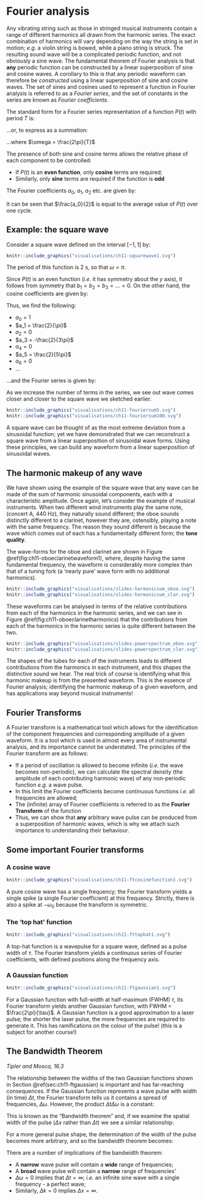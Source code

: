 
# Fourier analysis {#sec:ch11-fourieranalysis}

Any vibrating string such as those in stringed musical instruments contain a range of different harmonics all drawn from the harmonic series.  The exact combination of harmonics will vary depending on the way the string is set in motion; *e.g.* a violin string is bowed, while a piano string is struck.  The resulting sound wave will be a complicated periodic function, and not obviously a sine wave.  The fundamental theorem of Fourier analysis is that **any** periodic function can be constructed by a linear superposition of sine and cosine waves.  A corollary to this is that any periodic waveform can therefore be *constructed* using a linear superposition of sine and cosine waves.  The set of sines and cosines used to represent a function in Fourier analysis is referred to as a *Fourier series*, and the set of constants in the series are known as *Fourier coefficients*.

The standard form for a Fourier series representation of a function $P(t)$ with period $T$ is:

\begin{equation}
\begin{array}{rclcl}
P(t) = \dfrac{1}{2}a_0 & +& a_1 \cos \omega t &+& b_1 \sin \omega t \\
                      & + &a_2 \cos 2\omega t &+& b_2 \sin 2\omega t \\
                      & +& a_3 \cos 3\omega t &+& b_3 \sin 3\omega t \\
\end{array}
\end{equation}

...or, to express as a summation:

\begin{equation}
P(t) = \frac{1}{2}a_{0} + \sum_{n=1}^{\infty}\left(a_{n}\cos n\omega t + b_{n}\sin n\omega t\right)
\end{equation}

...where $\omega = \frac{2\pi}{T}$

The presence of both sine and cosine terms allows the relative phase of each component to be controlled:

* If $P(t)$ is an **even function**, only **cosine** terms are required;
* Similarly, only **sine** terms are required if the function is **odd**

The Fourier coefficients $a_0$, $a_1$, $a_2$ etc. are given by:

\begin{equation}
a_n = \frac{2}{T} \int_{-\frac{T}{2}}^{\frac{T}{2}} P(t) \cos n \omega t ~\mathrm{d}t \quad n = 0,1,2,3 \dots
\end{equation}

\begin{equation}
b_n = \frac{2}{T} \int_{-\frac{T}{2}}^{\frac{T}{2}} P(t) \sin n \omega t ~\mathrm{d}t \quad n = 1,2,3 \dots
\end{equation}

It can be seen that $\frac{a_0}{2}$ is equal to the average value of $P(t)$ over one cycle.

## Example: the square wave {#sec:ch11-squarewave}

Consider a square wave defined on the interval $\left[-1,1 \right]$ by:

\begin{equation}
P(t) = \left\{ \begin{array}{rl} 1 & -\frac{1}{2} \leq t \leq \frac{1}{2} \\ 0 & \textsf{elsewhere} \end{array} \right.
\end{equation}

```r
knitr::include_graphics("visualisations/ch11-squarewave1.svg")
```

The period of this function is 2 s, so that $\omega = \pi$.

Since $P(t)$ is an even function (*i.e.* it has symmetry about the $y$ axis), it follows from symmetry that $b_1 = b_2 = b_3 = \dots = 0$.  On the other hand, the cosine coefficients are given by:

\begin{equation}
\begin{array}{rcl}
a_0 &=& \displaystyle{\int_{-1}^{1}} P(t) \cos 0 \mathrm{d}t = \displaystyle{\int_{-\frac{1}{2}}^{\frac{1}{2}}} \mathrm{d}t = 1 \\
a_n &=& \displaystyle{\int_{-1}^{1}} P(t) \cos n \pi t \mathrm{d}t \\
    &=& \displaystyle{\int_{-\frac{1}{2}}^{\frac{1}{2}}} P(t) \cos n \pi t \mathrm{d}t \\
    &=& \dfrac{2}{n\pi} \sin \left( \frac{n\pi}{2} \right) \quad n = 1, 2, 3, \dots
\end{array}
\end{equation}

Thus, we find the following: 

* $a_0 = 1$
* $a_1 = \frac{2}{\pi}$
* $a_2 = 0$
* $a_3 = -\frac{2}{3\pi}$
* $a_4 = 0$
* $a_5 = \frac{2}{5\pi}$
* $a_6 = 0$
* $\dots$

...and the Fourier series is given by:

\begin{equation}
P(t) = \frac{1}{2} + \frac{2}{\pi}\left(\cos\pi t - \frac{\cos3\pi t}{3} + \frac{\cos5\pi t}{5} -\ldots\right)
\end{equation}

As we increase the number of terms in the series, we see out wave comes closer and closer to the square wave we sketched earlier.

```r
knitr::include_graphics("visualisations/ch11-fouriersum5.svg")
knitr::include_graphics("visualisations/ch11-fouriersum100.svg")
```
A square wave can be thought of as the most extreme deviation from a sinusoidal function; yet we have demonstrated that we can reconstruct a square wave from a linear superposition of sinusoidal wave forms.  Using these principles, we can build any waveform from a linear superposition of sinusoidal waves.

## The harmonic makeup of any wave {#sec:ch11-harmonicwavemakeup1}

We have shown using the example of the square wave that any wave can be made of the sum of harmonic sinusoidal components, each with a characteristic amplitude. Once again, let's consider the example of musical instruments. When two different wind instruments play the same note, (concert A, 440 Hz), they naturally sound different; the oboe sounds distinctly different to a clarinet, however they are, ostensibly, playing a note with the same frequency.  The reason they sound different is because the wave which comes out of each has a fundamentally different form; the **tone quality**.

The wave-forms for the oboe and clarinet are shown in Figure \@ref(fig:ch11-oboeclarinetwaveform1), where, despite having the same fundamental frequency, the waveform is considerably more complex than that of a tuning fork (a 'nearly pure' wave form with no additional harmonics).


```r
knitr::include_graphics("visualisations/slides-harmonicsum_oboe.svg")
knitr::include_graphics("visualisations/slides-harmonicsum_clar.svg")
```

These waveforms can be analysed in terms of the relative contributions from each of the harmonics in the harmonic series, and we can see in Figure \@ref(fig:ch11-oboeclarinetharmonics) that the contributions from each of the harmonics in the harmonic series is quite different between the two.  

```r
knitr::include_graphics("visualisations/slides-powerspectrum_oboe.svg")
knitr::include_graphics("visualisations/slides-powerspectrum_clar.svg")
```

The shapes of the tubes for each of the instruments leads to different contributions from the harmonics in each instrument, and this shapes the distinctive sound we hear.  The real trick of course is identifying what this harmonic makeup is from the presented waveform.  This is the essence of Fourier analysis; identifying the harmonic makeup of a given waveform, and has applications way beyond musical instruments!

## Fourier Transforms {#sec:ch11-fouriertransforms}

A Fourier transform is a mathematical tool which allows for the identification of the component frequencies and corresponding amplitude of a given waveform. It is a tool which is used in almost every area of instrumental analysis, and its importance cannot be understated.  The principles of the Fourier transform are as follows:

* If a period of oscillation is allowed to become infinite (*i.e.* the wave becomes non-periodic), we can calculate the spectral density (the amplitude of each contributing harmonic wave) of any non-periodic function *e.g.* a wave pulse.
* In this limit the Fourier coefficients become continuous functions *i.e.* all frequencies are allowed;
* The (infinite) array of Fourier coefficients is referred to as the **Fourier Transform** of the function
* Thus, we can show that **any** arbitrary wave pulse can be produced from a superposition of harmonic waves, which is why we attach such importance to understanding their behaviour.

## Some important Fourier transforms {#sec:ch11-importantfouriertransforms}

### A cosine wave {#sec:ch11-ftcosine}

```r
knitr::include_graphics("visualisations/ch11-ftcosinefunction1.svg")
```

A pure cosine wave has a single frequency; the Fourier transform yields a single spike (a single Fourier coefficient) at this frequency.  Strictly, there is also a spike at $-\omega_0$ because the transform is symmetric.

### The 'top hat' function {#sec:ch11-fttophat}

```r
knitr::include_graphics("visualisations/ch11-fttophat1.svg")
```

A top-hat function is a wavepulse for a square wave, defined as a pulse width of $\tau$. The Fourier transform yields a continuous series of Fourier coefficients, with defined positions along the frequency axis.

### A Gaussian function {#sec:ch11-ftgaussian}

```r
knitr::include_graphics("visualisations/ch11-ftgaussian1.svg")
```

For a Gaussian function with full-width at half-maximum (FWHM) $\tau$, its Fourier transform yields another Gaussian function, with FWHM = $\frac{2\pi}{\tau}$. A Gaussian function is a good approximation to a laser pulse; the shorter the laser pulse, the more frequencies are required to generate it. This has ramifications on the colour of the pulse! (this is a subject for another course!)

## The Bandwidth Theorem {#sec:ch11-bandwidththeorem}
*Tipler and Mosca, 16.3*

The relationship between the widths of the two Gaussian functions shown in Section \@ref(sec:ch11-ftgaussian) is important and has far-reaching consequences.  If the Gaussian function represents a wave pulse with width (in time) $\Delta t$, the Fourier transform tells us it contains a spread of frequencies, $\Delta \omega$.  However, the product $\Delta t \Delta \omega$ is a constant:

\begin{equation}
\Delta t \Delta \omega = 2\pi
\end{equation}

This is known as the "Bandwidth theorem" and, if we examine the spatial width of the pulse ($\Delta x$ rather than $\Delta t$) we see a similar relationship:

\begin{equation}
\Delta x \Delta k = 2\pi
\end{equation}

For a more general pulse shape, the determination of the width of the pulse becomes more arbitrary, and so the bandwidth theorem becomes:

\begin{equation}
\Delta t \Delta \omega \approx 2\pi \quad \textsf{and} \quad \Delta x \Delta k \approx 2\pi
\end{equation}

There are a number of implications of the bandwidth theorem:

* A **narrow** wave pulse will contain a **wide** range of frequencies;
* A **broad** wave pulse will contain a **narrow** range of frequencies'
* $\Delta \omega = 0$ implies that $\Delta t = \infty$; *i.e.* an infinite sine wave with a single frequency - a perfect wave;
* Similarly, $\Delta k = 0$ implies $\Delta x = \infty$.
